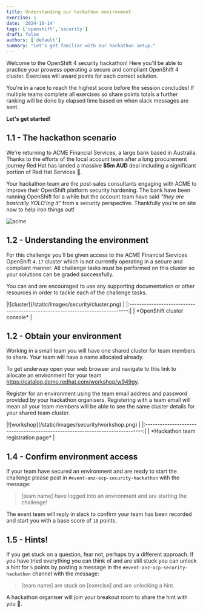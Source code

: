 ```yaml
---
title: Understanding our hackathon environment
exercise: 1
date: '2024-10-14'
tags: ['openshift','security']
draft: false
authors: ['default']
summary: "Let's get familiar with our hackathon setup."
---
```


Welcome to the OpenShift 4 security hackathon! Here you'll be able to practice your prowess operating a secure and compliant OpenShift 4 cluster. Exercises will award points for each correct solution. 

You're in a race to reach the highest score before the session concludes! If multiple teams complete all exercises so share points totals a further ranking will be done by elapsed time based on when slack messages are sent.

 
**Let's get started!**


## 1.1 - The hackathon scenario

We're returning to ACME Financial Services, a large bank based in Australia. Thanks to the efforts of the local account team after a long procurement journey Red Hat has landed a massive **$5m AUD** deal including a significant portion of Red Hat Services 🚀.

Your hackathon team are the post-sales consultants engaging with ACME to improve their OpenShift platform security hardening. The bank have been running OpenShift for a while but the account team have said *"they are basically YOLO'ing it"* from a security perspective. Thankfully you're on site now to help iron things out!

![acme](/static/images/security/acme.png)


## 1.2 - Understanding the environment

For this challenge you'll be given access to the ACME Financial Services OpenShift `4.17` cluster which is not currently operating in a secure and compliant manner. All challenge tasks must be performed on this cluster so your solutions can be graded successfully.

You can and are encouraged to use any supporting documentation or other resources in order to tackle each of the challenge tasks.

<Zoom>
|![cluster](/static/images/security/cluster.png)                                | 
|:-----------------------------------------------------------------------------:|
| *OpenShift cluster console*                                                   |
</Zoom>


## 1.2 - Obtain your environment

Working in a small team you will have one shared cluster for team members to share. Your team will have a name allocated already.

To get underway open your web browser and navigate to this link to allocate an environment for your team https://catalog.demo.redhat.com/workshop/w949gy.

Register for an environment using the team email address and password provided by your hackathon organisers. Registering with a team email will mean all your team members will be able to see the same cluster details for your shared team cluster.

<Zoom>
|![workshop](/static/images/security/workshop.png)                              | 
|:-----------------------------------------------------------------------------:|
| *Hackathon team registration page*                                            |
</Zoom>


## 1.4 - Confirm environment access

If your team have secured an environment and are ready to start the challenge please post in `#event-anz-ocp-security-hackathon` with the message:

> [team name] have logged into an environment and are starting the challenge!

The event team will reply in slack to confirm your team has been recorded and start you with a base score of `10` points.


## 1.5 - Hints!

If you get stuck on a question, fear not, perhaps try a different approach. If you have tried everything you can think of and are still stuck you can unlock a hint for `5` points by posting a message in the `#event-anz-ocp-security-hackathon` channel with the message:

> [team name] are stuck on [exercise] and are unlocking a hint.

A hackathon organiser will join your breakout room to share the hint with you 🤫.

